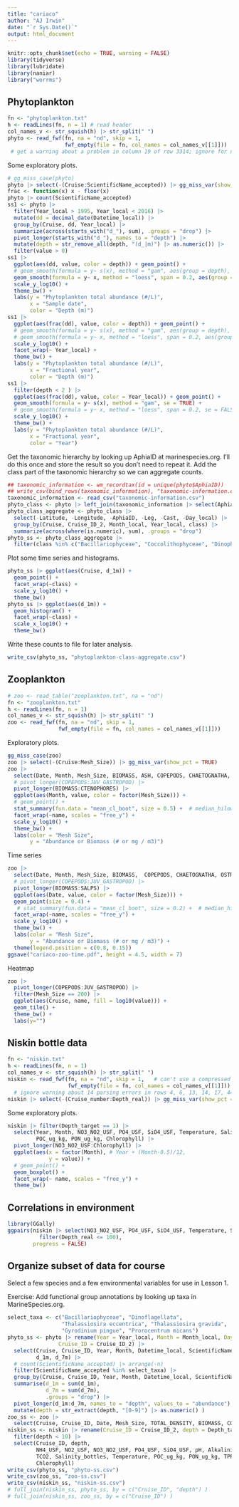 ```yaml
---
title: "cariaco"
author: "AJ Irwin"
date: "`r Sys.Date()`"
output: html_document
---
```


```r
knitr::opts_chunk$set(echo = TRUE, warning = FALSE)
library(tidyverse)
library(lubridate)
library(naniar)
library("worrms")
```

## Phytoplankton

```r
fn <- "phytoplankton.txt"
h <- readLines(fn, n = 1) # read header
col_names_v <- str_squish(h) |> str_split(" ")
phyto <- read_fwf(fn, na = "nd", skip = 1,
                  fwf_empty(file = fn, col_names = col_names_v[[1]]))
 # get a warning about a problem in column 19 of row 3314; ignore for now
```

Some exploratory plots.

```r
# gg_miss_case(phyto)
phyto |> select(-(Cruise:ScientificName_accepted)) |> gg_miss_var(show_pct = TRUE)
frac <- function(x) x - floor(x)
phyto |> count(ScientificName_accepted)
ss1 <- phyto |> 
  filter(Year_local > 1995, Year_local < 2016) |>
  mutate(dd = decimal_date(Datetime_local)) |>
  group_by(Cruise, dd, Year_local) |>
  summarize(across(starts_with("d_"), sum), .groups = "drop") |>
  pivot_longer(starts_with("d_"), names_to = "depth") |>
  mutate(depth = str_remove_all(depth, "(d_|m)") |> as.numeric()) |> 
  filter(value > 0) 
ss1 |>
  ggplot(aes(dd, value, color = depth)) + geom_point() +
  # geom_smooth(formula = y~ s(x), method = "gam", aes(group = depth), se = FALSE) +
  geom_smooth(formula = y~ x, method = "loess", span = 0.2, aes(group = depth), se = FALSE) +
  scale_y_log10() + 
  theme_bw() +
  labs(y = "Phytoplankton total abundance (#/L)",
       x = "Sample date", 
       color = "Depth (m)")
ss1 |>
  ggplot(aes(frac(dd), value, color = depth)) + geom_point() +
  # geom_smooth(formula = y~ s(x), method = "gam", aes(group = depth), se = FALSE) +
  # geom_smooth(formula = y~ x, method = "loess", span = 0.2, aes(group = depth), se = FALSE) +
  scale_y_log10() + 
  facet_wrap(~ Year_local) +
  theme_bw() +
  labs(y = "Phytoplankton total abundance (#/L)",
       x = "Fractional year", 
       color = "Depth (m)")
ss1 |>
  filter(depth < 2 ) |>
  ggplot(aes(frac(dd), value, color = Year_local)) + geom_point() +
  geom_smooth(formula = y~ s(x), method = "gam", se = TRUE) +
  # geom_smooth(formula = y~ x, method = "loess", span = 0.2, se = FALSE) +
  scale_y_log10() + 
  theme_bw() +
  labs(y = "Phytoplankton total abundance (#/L)",
       x = "Fractional year", 
       color = "Year")
```

Get the taxonomic hierarchy by looking up AphiaID at marinespecies.org. I'll do this once and store the result so you don't need to repeat it. Add the class part of the taxonomic hierarchy so we can aggregate counts.

```r
## taxonomic_information <- wm_recordtax(id = unique(phyto$AphiaID))
## write_csv(bind_rows(taxonomic_information), "taxonomic-information.csv")
taxonomic_information <- read_csv("taxonomic-information.csv")
phyto_class <- phyto |> left_join(taxonomic_information |> select(AphiaID, class), by = "AphiaID")
phyto_class_aggregate <- phyto_class |> 
  select(-Latitude, -Longitude, -AphiaID, -Leg, -Cast, -Day_local) |>
  group_by(Cruise, Cruise_ID_2, Month_local, Year_local, class) |>
  summarize(across(where(is.numeric), sum), .groups = "drop")
phyto_ss <- phyto_class_aggregate |>
  filter(class %in% c("Bacillariophyceae", "Coccolithophyceae", "Dinophyceae"))
```

Plot some time series and histograms.

```r
phyto_ss |> ggplot(aes(Cruise, d_1m)) +
  geom_point() +
  facet_wrap(~class) +
  scale_y_log10() + 
  theme_bw()
phyto_ss |> ggplot(aes(d_1m)) +
  geom_histogram() +
  facet_wrap(~class) +
  scale_x_log10() + 
  theme_bw()

```

Write these counts to file for later analysis.

```r
write_csv(phyto_ss, "phytoplankton-class-aggregate.csv")
```

## Zooplankton

```r
# zoo <- read_table("zooplankton.txt", na = "nd")
fn <- "zooplankton.txt"
h <- readLines(fn, n = 1)
col_names_v <- str_squish(h) |> str_split(" ")
zoo <- read_fwf(fn, na = "nd", skip = 1,
                fwf_empty(file = fn, col_names = col_names_v[[1]]))
```

Exploratory plots.

```r
gg_miss_case(zoo)
zoo |> select(-(Cruise:Mesh_Size)) |> gg_miss_var(show_pct = TRUE)
zoo |>
  select(Date, Month, Mesh_Size, BIOMASS, ASH, COPEPODS, CHAETOGNATHA, OSTRACODA, FORAMINIFERA, AMPHIPODS, EUPHAUSIIDS, MEDUSA, PTEROPODS, SALPS, CTENOPHORES) |>
  # pivot_longer(COPEPODS:JUV_GASTROPOD) |>
  pivot_longer(BIOMASS:CTENOPHORES) |>
  ggplot(aes(Month, value, color = factor(Mesh_Size))) + 
  # geom_point() +
  stat_summary(fun.data = "mean_cl_boot", size = 0.5) +  # median_hilow, mean_cl_boot
  facet_wrap(~name, scales = "free_y") +
  scale_y_log10() + 
  theme_bw() +
  labs(color = "Mesh Size", 
       y = "Abundance or Biomass (# or mg / m3)")
```

Time series

```r
zoo |>
  select(Date, Month, Mesh_Size, BIOMASS,  COPEPODS, CHAETOGNATHA, OSTRACODA, FORAMINIFERA, AMPHIPODS,  PTEROPODS, SALPS) |>
  # pivot_longer(COPEPODS:JUV_GASTROPOD) |>
  pivot_longer(BIOMASS:SALPS) |>
  ggplot(aes(Date, value, color = factor(Mesh_Size))) + 
  geom_point(size = 0.4) +
   # stat_summary(fun.data = "mean_cl_boot", size = 0.2) +  # median_hilow, mean_cl_boot
  facet_wrap(~name, scales = "free_y") +
  scale_y_log10() + 
  theme_bw() +
  labs(color = "Mesh Size", 
       y = "Abundance or Biomass (# or mg / m3)") + 
  theme(legend.position = c(0.8, 0.15))
ggsave("cariaco-zoo-time.pdf", height = 4.5, width = 7)
```

Heatmap

```r
zoo |>
  pivot_longer(COPEPODS:JUV_GASTROPOD) |>
  filter(Mesh_Size == 200) |>
  ggplot(aes(Cruise, name, fill = log10(value))) + 
  geom_tile() + 
  theme_bw() +
  labs(y="")
```

## Niskin bottle data

```r
fn <- "niskin.txt"
h <- readLines(fn, n = 1)
col_names_v <- str_squish(h) |> str_split(" ")
niskin <- read_fwf(fn, na = "nd", skip = 1,   # can't use a compressed file here
                   fwf_empty(file = fn, col_names = col_names_v[[1]]))
  # ignore warning about 14 parsing errors in rows 4, 6, 13, 14, 17, 44.
niskin |> select(-(Cruise_number:Depth_real)) |> gg_miss_var(show_pct = TRUE)
```

Some exploratory plots.

```r
niskin |> filter(Depth_target == 1) |> 
  select(Year, Month, NO3_NO2_USF, PO4_USF, SiO4_USF, Temperature, Salinity_bottles, 
         POC_ug_kg, PON_ug_kg, Chlorophyll) |>
  pivot_longer(NO3_NO2_USF:Chlorophyll) |>
  ggplot(aes(x = factor(Month), # Year + (Month-0.5)/12,
             y = value)) +
  # geom_point() +
  geom_boxplot() + 
  facet_wrap(~ name, scales = "free_y") +
  theme_bw()

```


## Correlations in environment

```r
library(GGally)
ggpairs(niskin |> select(NO3_NO2_USF, PO4_USF, SiO4_USF, Temperature, Salinity_bottles, pH, TCO2, Depth_real) |>
          filter(Depth_real <= 100),
        progress = FALSE)

```

## Organize subset of data for course

Select a few species and a few environmental variables for use in Lesson 1.

Exercise: Add functional group annotations by looking up taxa in MarineSpecies.org.

```r
select_taxa <- c("Bacillariophyceae", "Dinoflagellata", 
                 "Thalassiosira eccentrica", "Thalassiosira gravida",
                 "Gyrodinium pingue", "Prorocentrum micans")
phyto_ss <- phyto |> rename(Year = Year_local, Month = Month_local, Day = Day_local,
                Cruise_ID = Cruise_ID_2) |>
  select(Cruise, Cruise_ID, Year, Month, Datetime_local, ScientificName_accepted,
         d_1m, d_7m) |>
  # count(ScientificName_accepted) |> arrange(-n)
  filter(ScientificName_accepted %in% select_taxa) |>
  group_by(Cruise, Cruise_ID, Year, Month, Datetime_local, ScientificName_accepted) |>
  summarise(d_1m = sum(d_1m),
            d_7m = sum(d_7m),
            .groups = "drop") |>
  pivot_longer(d_1m:d_7m, names_to = "depth", values_to = "abundance") |>
  mutate(depth = str_extract(depth, "[0-9]") |> as.numeric() )
zoo_ss <- zoo |> 
  select(Cruise, Cruise_ID, Date, Mesh_Size, TOTAL_DENSITY, BIOMASS, COPEPODS, CHAETOGNATHA)
niskin_ss <- niskin |> rename(Cruise_ID = Cruise_ID_2, depth = Depth_target) |>
  filter(depth < 10) |>
  select(Cruise_ID, depth, 
         NH4_USF, NO2_USF, NO3_NO2_USF, PO4_USF, SiO4_USF, pH, Alkalinity_umol_kg,
         TCO2, Salinity_bottles, Temperature, POC_ug_kg, PON_ug_kg, TPP, DOC, PrimaryProductivity,
         Chlorophyll)
write_csv(phyto_ss, "phyto-ss.csv")
write_csv(zoo_ss, "zoo-ss.csv")
write_csv(niskin_ss, "niskin-ss.csv")
# full_join(niskin_ss, phyto_ss, by = c("Cruise_ID", "depth") )
# full_join(niskin_ss, zoo_ss, by = c("Cruise_ID") )
```


